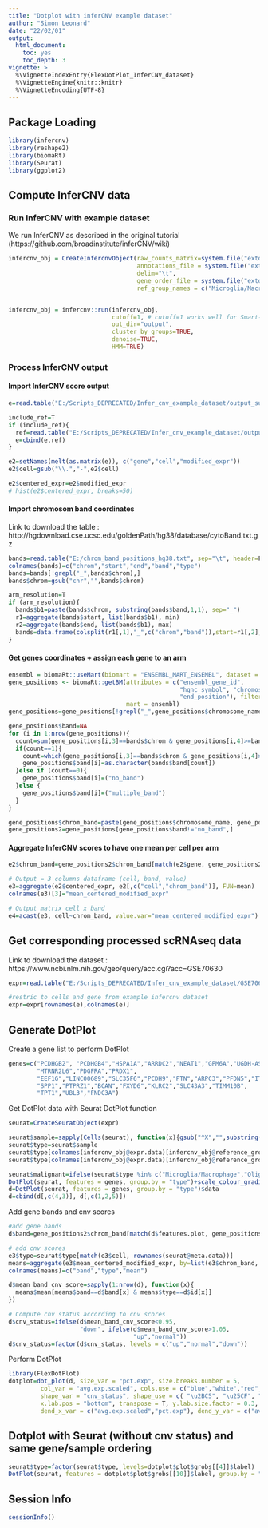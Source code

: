 ```yaml
---
title: "Dotplot with inferCNV example dataset"
author: "Simon Leonard"
date: "22/02/01"
output:
  html_document:
    toc: yes
    toc_depth: 3
vignette: >
  %\VignetteIndexEntry{FlexDotPlot_InferCNV_dataset}
  %\VignetteEngine{knitr::knitr}
  %\VignetteEncoding{UTF-8}
---
```


## Package Loading
```r
library(infercnv)
library(reshape2)
library(biomaRt)
library(Seurat)
library(ggplot2)
```

## Compute InferCNV data

### Run InferCNV with example dataset 

We run InferCNV as described in the original tutorial (https://github.com/broadinstitute/inferCNV/wiki)

```r

infercnv_obj = CreateInfercnvObject(raw_counts_matrix=system.file("extdata", "oligodendroglioma_expression_downsampled.counts.matrix.gz", package = "infercnv"),
                                    annotations_file = system.file("extdata", "oligodendroglioma_annotations_downsampled.txt", package = "infercnv"), 
                                    delim="\t", 
                                    gene_order_file = system.file("extdata", "gencode_downsampled.EXAMPLE_ONLY_DONT_REUSE.txt", package = "infercnv"),
                                    ref_group_names = c("Microglia/Macrophage","Oligodendrocytes (non-malignant)")) 


infercnv_obj = infercnv::run(infercnv_obj,
                             cutoff=1, # cutoff=1 works well for Smart-seq2, and cutoff=0.1 works well for 10x Genomics
                             out_dir="output", 
                             cluster_by_groups=TRUE, 
                             denoise=TRUE,
                             HMM=TRUE)
```


### Process InferCNV output 

#### Import InferCNV score output

```r
e=read.table("E:/Scripts_DEPRECATED/Infer_cnv_example_dataset/output_subclusters/infercnv.observations.txt", header=T, row.names = 1)

include_ref=T
if (include_ref){
  ref=read.table("E:/Scripts_DEPRECATED/Infer_cnv_example_dataset/output_subclusters/infercnv.references.txt", header=T, row.names = 1)
  e=cbind(e,ref)
}

e2=setNames(melt(as.matrix(e)), c("gene","cell","modified_expr"))
e2$cell=gsub("\\.","-",e2$cell)

e2$centered_expr=e2$modified_expr
# hist(e2$centered_expr, breaks=50)
```


#### Import chromosom band coordinates

Link to download the table : http://hgdownload.cse.ucsc.edu/goldenPath/hg38/database/cytoBand.txt.gz

```r
bands=read.table("E:/chrom_band_positions_hg38.txt", sep="\t", header=F)
colnames(bands)=c("chrom","start","end","band","type")
bands=bands[!grepl("_",bands$chrom),]
bands$chrom=gsub("chr","",bands$chrom)

arm_resolution=T
if (arm_resolution){
  bands$b1=paste(bands$chrom, substring(bands$band,1,1), sep="_")
  r1=aggregate(bands$start, list(bands$b1), min)
  r2=aggregate(bands$end, list(bands$b1), max)
  bands=data.frame(colsplit(r1[,1],"_",c("chrom","band")),start=r1[,2], end=r2[,2])
}

```



#### Get genes coordinates + assign each gene to an arm

```r
ensembl = biomaRt::useMart(biomart = "ENSEMBL_MART_ENSEMBL", dataset = "hsapiens_gene_ensembl")
gene_positions <- biomaRt::getBM(attributes = c("ensembl_gene_id", 
                                                "hgnc_symbol", "chromosome_name", "start_position", 
                                                "end_position"), filters = "hgnc_symbol", values = unique(e2$gene), 
                                 mart = ensembl)
gene_positions=gene_positions[!grepl("_",gene_positions$chromosome_name),]

gene_positions$band=NA
for (i in 1:nrow(gene_positions)){
  count=sum(gene_positions[i,3]==bands$chrom & gene_positions[i,4]>=bands$start & gene_positions[i,5]<=bands$end)
  if(count==1){
    count=which(gene_positions[i,3]==bands$chrom & gene_positions[i,4]>=bands$start & gene_positions[i,5]<=bands$end)
    gene_positions$band[i]=as.character(bands$band[count])
  }else if (count==0){
    gene_positions$band[i]=("no_band")
  }else {
    gene_positions$band[i]=("multiple_band")
  }
}

gene_positions$chrom_band=paste(gene_positions$chromosome_name, gene_positions$band, sep="_")
gene_positions2=gene_positions[gene_positions$band!="no_band",]
```


#### Aggregate InferCNV scores to have one mean per cell per arm


```r
e2$chrom_band=gene_positions2$chrom_band[match(e2$gene, gene_positions2$hgnc_symbol)]

# Output = 3 columns dataframe (cell, band, value)
e3=aggregate(e2$centered_expr, e2[,c("cell","chrom_band")], FUN=mean)
colnames(e3)[3]="mean_centered_modified_expr"

# Output matrix cell x band
e4=acast(e3, cell~chrom_band, value.var="mean_centered_modified_expr")
```


## Get corresponding processed scRNAseq data 

Link to download the dataset : https://www.ncbi.nlm.nih.gov/geo/query/acc.cgi?acc=GSE70630


```r
expr=read.table("E:/Scripts_DEPRECATED/Infer_cnv_example_dataset/GSE70630_OG_processed_data_v2.txt", header=T, row.names = 1)

#restric to cells and gene from example infercnv dataset
expr=expr[rownames(e),colnames(e)]
```


## Generate DotPlot

Create a gene list to perform DotPlot

```r
genes=c("PCDHGB2", "PCDHGB4","HSPA1A","ARRDC2","NEAT1","GPM6A","UGDH-AS1","CCND1","GRIA2","SCD5",
        "MTRNR2L6","PDGFRA","PRDX1",
        "EEF1G","LINC00689","SLC35F6","PCDH9","PTN","ARPC3","PFDN5","ITM2B",
        "SPP1","PTPRZ1","BCAN","FXYD6","KLRC2","SLC43A3","TIMM10B",
        "TPT1","UBL3","FNDC3A")

```

Get DotPlot data with Seurat DotPlot function

```r
seurat=CreateSeuratObject(expr)

seurat$sample=sapply(Cells(seurat), function(x){gsub("^X","",substring(x, 1, as.numeric(gregexpr("_",x)[[1]])[1]-1))})
seurat$type=seurat$sample
seurat$type[colnames(infercnv_obj@expr.data)[infercnv_obj@reference_grouped_cell_indices$`Microglia/Macrophage`]]="Microglia/Macrophage"
seurat$type[colnames(infercnv_obj@expr.data)[infercnv_obj@reference_grouped_cell_indices$`Oligodendrocytes (non-malignant)`]]="Oligodendrocytes (non malignant)"

seurat$malignant=ifelse(seurat$type %in% c("Microglia/Macrophage","Oligodendrocytes (non malignant)"), "non malignant","malignant")
DotPlot(seurat, features = genes, group.by = "type")+scale_colour_gradientn(colours=c("blue","white","red", "darkred"))+theme(axis.text.x = element_text(angle = 90, hjust = 1, vjust = 0.5))
d=DotPlot(seurat, features = genes, group.by = "type")$data
d=cbind(d[,c(4,3)], d[,c(1,2,5)])
```

Add gene bands and cnv scores

```r
#add gene bands
d$band=gene_positions2$chrom_band[match(d$features.plot, gene_positions2$hgnc_symbol)]

# add cnv scores
e3$type=seurat$type[match(e3$cell, rownames(seurat@meta.data))]
means=aggregate(e3$mean_centered_modified_expr, by=list(e3$chrom_band, e3$type), FUN=mean)
colnames(means)=c("band","type","mean")

d$mean_band_cnv_score=sapply(1:nrow(d), function(x){
  means$mean[means$band==d$band[x] & means$type==d$id[x]]
})

# Compute cnv status according to cnv scores
d$cnv_status=ifelse(d$mean_band_cnv_score<0.95, 
                    "down", ifelse(d$mean_band_cnv_score>1.05,
                                   "up","normal"))
d$cnv_status=factor(d$cnv_status, levels = c("up","normal","down"))
```

Perform DotPlot

```r
library(FlexDotPlot)
dotplot=dot_plot(d, size_var = "pct.exp", size.breaks.number = 5,
         col_var = "avg.exp.scaled", cols.use = c("blue","white","red", "darkred"), color.breaks.values = c(-1,0,1),
         shape_var = "cnv_status", shape_use = c( "\u2BC5", "\u25CF", "\u2BC6"), 
         x.lab.pos = "bottom", transpose = T, y.lab.size.factor = 0.3,
         dend_x_var = c("avg.exp.scaled","pct.exp"), dend_y_var = c("avg.exp.scaled","pct.exp"), do.return = T)
```
## Dotplot with Seurat (without cnv status) and same gene/sample ordering
```r
seurat$type=factor(seurat$type, levels=dotplot$plot$grobs[[4]]$label)
DotPlot(seurat, features = dotplot$plot$grobs[[10]]$label, group.by = "type")+scale_colour_gradientn(colours=c("blue","white","red", "darkred"))+theme(axis.text.x = element_text(angle = 90, hjust = 1, vjust = 0.5))
```

## Session Info
```r
sessionInfo()
```
